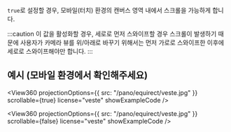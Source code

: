 
<OptionDescriptor type="boolean" defaultVal="true" added="4.0.0" />

`true`로 설정할 경우, 모바일(터치) 환경의 캔버스 영역 내에서 스크롤을 가능하게 합니다.

:::caution
이 값을 활성화할 경우, 세로로 먼저 스와이프할 경우 스크롤이 발생하기 때문에
사용자가 카메라 뷰를 위/아래로 바꾸기 위해서는
먼저 가로로 스와이프한 이후에 세로로 스와이프해야만 합니다.
:::

## 예시 (모바일 환경에서 확인해주세요)

<View360
  projectionOptions={{
    src: "/pano/equirect/veste.jpg"
  }}
  scrollable={true}
  license="veste"
  showExampleCode />

<View360
  projectionOptions={{
    src: "/pano/equirect/veste.jpg"
  }}
  scrollable={false}
  license="veste"
  showExampleCode />
